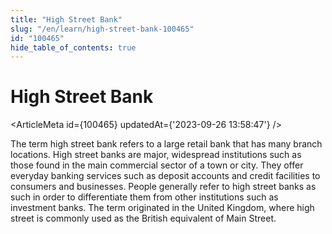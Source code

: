 ```yaml
---
title: "High Street Bank"
slug: "/en/learn/high-street-bank-100465"
id: "100465"
hide_table_of_contents: true
---
```



# High Street Bank

<ArticleMeta id={100465} updatedAt={'2023-09-26 13:58:47'} />
<div className='border-solid border-b border-t-0 my-4 border-[var(--ifm-color-gray-300)]' />

The term high street bank refers to a large retail bank that has many branch locations. High street banks are major, widespread institutions such as those found in the main commercial sector of a town or city. They offer everyday banking services such as deposit accounts and credit facilities to consumers and businesses. People generally refer to high street banks as such in order to differentiate them from other institutions such as investment banks. The term originated in the United Kingdom, where high street is commonly used as the British equivalent of Main Street.

